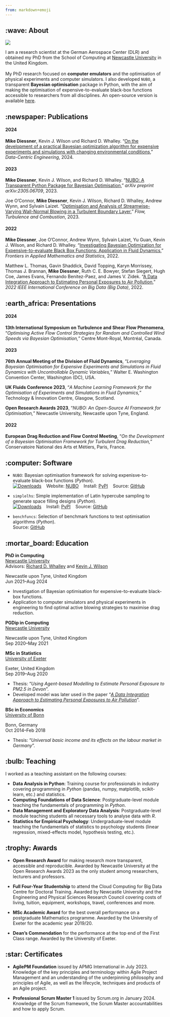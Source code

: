 ```yaml
---
from: markdown+emoji
---
```

## :wave: About
::: {layout-ncol=2}
![](profile.jpg)

I am a research scientist at the German Aerospace Center (DLR) and obtained my
PhD from the School of Computing at [Newcastle University](https://www.ncl.ac.uk)
in the United Kingdom.  
\
My PhD research focused on **computer emulators** and the optimisation of
physical experiments and computer simulators. I also developed `NUBO`, a
transparent **Bayesian optimisation** package in Python, with the aim of making
the optimisation of expensive-to-evaluate black-box functions accessible to
researchers from all disciplines. An open-source version is available [here](
https://mikediessner.github.io/nubo).
:::


## :newspaper: Publications

#### 2024
**Mike Diessner**, Kevin J. Wilson und Richard D. Whalley. "[On the development
of a practical Bayesian optimization algorithm for expensive experiments and
simulations with changing environmental conditions](
https://doi.org/10.1017/dce.2024.40)," _Data-Centric Engineering_, 2024.

#### 2023
**Mike Diessner**, Kevin J. Wilson, and Richard D. Whalley. "[NUBO: A
Transparent Python Package for Bayesian Optimisation](
https://arxiv.org/abs/2305.06709)," _arXiv preprint arXiv:2305.06709_, 2023. 

Joe O’Connor, **Mike Diessner**, Kevin J. Wilson, Richard D. Whalley, Andrew
Wynn, and Sylvain Laizet. "[Optimisation and Analysis of Streamwise-Varying
Wall-Normal Blowing in a Turbulent Boundary Layer](
https://link.springer.com/article/10.1007/s10494-023-00408-3)," _Flow,
Turbulence and Combustion_, 2023.

#### 2022
**Mike Diessner**, Joe O'Connor, Andrew Wynn, Sylvain Laizet, Yu Guan, Kevin J.
Wilson, and Richard D. Whalley. "[Investigating Bayesian Optimization for
Expensive-to-evaluate Black Box Functions: Application in Fluid Dynamics](
https://www.frontiersin.org/articles/10.3389/fams.2022.1076296/full),"
_Frontiers in Applied Mathematics and Statistics_, 2022. 

Matthew L. Thomas, Gavin Shaddick, David Topping, Karyn Morrissey, Thomas J.
Brannan, **Mike Diessner**, Ruth C. E. Bowyer, Stefan Siegert, Hugh Coe, James
Evans, Fernando Benitez-Paez, and James V. Zidek. "[A Data Integration Approach
to Estimating Personal Exposures to Air Pollution](
https://ieeexplore.ieee.org/abstract/document/10020701)," _2022 IEEE
International Conference on Big Data (Big Data)_, 2022.


## :earth_africa: Presentations

#### 2024
**13th International Symposium on Turbulence and Shear Flow Phenomena**,
"*Optimising Active Flow Control Strategies for Random and Controlled Wind
Speeds via Bayesian Optimisation,*" Centre Mont-Royal, Montréal, Canada.

#### 2023
**76th Annual Meeting of the Division of Fluid Dynamics**, "*Leveraging Bayesian
Optimisation for Expensive Experiments and Simulations in Fluid Dynamics with
Uncontrollable Dynamic Variables,*" Walter E. Washington Convention Center,
Washington (DC), USA.

**UK Fluids Conference 2023**, "*A Machine Learning Framework for the
Optimisation of Experiments and Simulations in Fluid Dynamics,*" Technology &
Innovation Centre, Glasgow, Scotland. 

**Open Research Awards 2023**, "*NUBO: An Open-Source AI Framework for
Optimisation,*" Newcastle University, Newcastle upon Tyne, England.

#### 2022
**European Drag Reduction and Flow Control Meeting**, "*On the Development of a
Bayesian Optimisation Framework for Turbulent Drag Reduction,*" Conservatoire
National des Arts et Métiers, Paris, France.


## :computer: Software

- `NUBO`: Bayesian optimisation framework for solving expenisve-to-evaluate
black-box functions (*Python*).  
  [![Downloads](https://static.pepy.tech/personalized-badge/nubopy?period=total&units=none&left_color=grey&right_color=blue&left_text=Downloads&)](https://pepy.tech/project/nubopy)
  &nbsp;&nbsp; Website: [NUBO](https://mikediessner.github.io/nubo)
  &nbsp;&nbsp; Install: [PyPI](https://pypi.org/project/nubopy/)
  &nbsp;&nbsp; Source: [GitHub](https://github.com/mikediessner/nubo) 

- `simplelhs`: Simple implementation of Latin hypercube sampling to generate
space filling designs (*Python*).  
  [![Downloads](https://static.pepy.tech/personalized-badge/simplelhs?period=total&units=none&left_color=grey&right_color=blue&left_text=Downloads&)](https://pepy.tech/project/simplelhs)
  &nbsp;&nbsp; Install: [PyPI](https://pypi.org/project/simplelhs/)
  &nbsp;&nbsp; Source: [GitHub](https://github.com/mikediessner/simplelhs) 

- `benchfuncs`: Selection of benchmark functions to test optimisation algorithms 
(*Python*).  
  Source: [GitHub](https://github.com/mikediessner/benchfuncs)


## :mortar_board: Education

::: {.d-flex .justify-content-between}
::: {}
**PhD in Computing**  
[Newcastle University](https://www.ncl.ac.uk)  
Advisors: [Richard D. Whalley](https://www.ncl.ac.uk/engineering/staff/profile/richardwhalley.html) 
and [Kevin J. Wilson](https://www.ncl.ac.uk/maths-physics/people/profile/kevinwilson.html)  
:::
::: {.text-end}
Newcastle upon Tyne, United Kingdom  
Jun 2021--Aug 2024  
:::
:::
- Investigation of Bayesian optimisation for expensive-to-evaluate black-box
functions.
- Application to computer simulators and physical experiments in engineering to
find optimal active blowing strategies to maximise drag reduction. 


:::: {.d-flex .justify-content-between}
::: {}
**PGDip in Computing**  
[Newcastle University](https://www.ncl.ac.uk)  
:::
::: {.text-end}
Newcastle upon Tyne, United Kingdom  
Sep 2020--May 2021  
:::
::::


:::: {.d-flex .justify-content-between}
::: {}
**MSc in Statistics**  
[University of Exeter](https://www.exeter.ac.uk)  
:::
::: {.text-end}
Exeter, United Kingdom  
Sep 2019--Aug 2020  
:::
::::
- Thesis: "*Using Agent-based Modelling to Estimate Personal Exposure to PM2.5 in Devon*".
- Developed model was later used in the paper "[*A Data Integration Approach to Estimating Personal Exposures to Air Pollution*](https://ieeexplore.ieee.org/abstract/document/10020701)".

:::: {.d-flex .justify-content-between}
::: {}
**BSc in Economics**  
[University of Bonn](https://www.uni-bonn.de/en/home?set_language=en)  
:::
::: {.text-end}
Bonn, Germany  
Oct 2014--Feb 2018  
:::
::::
- Thesis: "*Universal basic income and its effects on the labour market in Germany*".  

## :bulb: Teaching

I worked as a teaching assistant on the following courses:  

- **Data Analysis in Python**: Training course for professionals in industry
covering programming in *Python* (pandas, numpy, matplotlib, scikit-learn, etc.)
and statistics.
- **Computing Foundations of Data Science**: Postgraduate-level module teaching
the fundamentals of programming in *Python*.
- **Data Management and Exploratory Data Analysis**: Postgraduate-level module
teaching students all necessary tools to analyse data with *R*.
- **Statistics for Empirical Psychology**: Undergraduate-level module teaching
the fundamentals of statistics to psychology students (linear regression,
mixed-effects model, hypothesis testing, etc.).


## :trophy: Awards

- **Open Research Award** for making research more transparent, accessible and
reproducible. Awarded by Newcastle University at the Open Research Awards 2023
as the only student among researchers, lecturers and professors.

- **Full Four-Year Studentship** to attend the Cloud Computing for Big Data
Centre for Doctoral Training. Awarded by Newcastle University and the
Engineering and Physical Sciences Research Council covering costs of living,
tuition, equipment, workshops, travel, conferences and more.

- **MSc Academic Award** for the best overall performance on a postgraduate
Mathematics programme. Awarded by the University of Exeter for the academic
year 2019/20.

- **Dean's Commendation** for the performance at the top end of the First Class
range. Awarded by the University of Exeter.


## :star: Certificates

- **AgilePM Foundation** issued by APMG International in July 2023. Knowledge of
the key principles and terminology within Agile Project Management and an
understanding of the underpinning philosophy and principles of Agile, as well as
the lifecycle, techniques and products of an Agile project.

- **Professional Scrum Master 1** issued by Scrum.org in January 2024. Knowledge
of the Scrum framework, the Scrum Master accountabilities and how to apply
Scrum.
